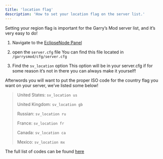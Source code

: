 ```yaml
---
title: 'location flag'
description: 'How to set your location flag on the server list.'
---
```


Setting your region flag is important for the Garry’s Mod server list, and it’s very easy to do!

1. Navigate to the [EclipseNode Panel](https://panel.eclipse-node.com)
2. open the `server.cfg` file
You can find this file located in `/garrysmod/cfg/server.cfg`

3. Find the `sv_location` option
This option will be in your server.cfg if for some reason it’s not in there you can always make it yourself!

Afterwords you will want to put the proper ISO code for the country flag you want on your server, we’ve listed some below!


> United States: `sv_location us`
>
> United Kingdom: `sv_location gb`
>
> Russian: `sv_location ru`
>
> France: `sv_location fr`
>
> Canada: `sv_location ca`
>
> Mexico: `sv_location mx`



The full list of codes can be found [here](https://en.wikipedia.org/wiki/ISO_3166-1_alpha-2)
